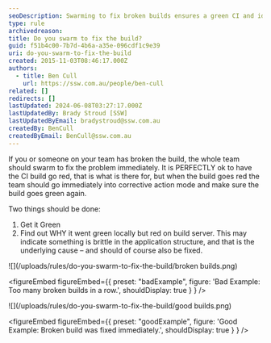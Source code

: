 ```yaml
---
seoDescription: Swarming to fix broken builds ensures a green CI and identifies brittle application structures.
type: rule
archivedreason:
title: Do you swarm to fix the build?
guid: f51b4c00-7b7d-4b6a-a35e-096cdf1c9e39
uri: do-you-swarm-to-fix-the-build
created: 2015-11-03T08:46:17.000Z
authors:
  - title: Ben Cull
    url: https://ssw.com.au/people/ben-cull
related: []
redirects: []
lastUpdated: 2024-06-08T03:27:17.000Z
lastUpdatedBy: Brady Stroud [SSW]
lastUpdatedByEmail: bradystroud@ssw.com.au
createdBy: BenCull
createdByEmail: BenCull@ssw.com.au
---
```


If you or someone on your team has broken the build, the whole team should swarm to fix the problem immediately.
It is PERFECTLY ok to have the CI build go red, that is what is there for, but when the build goes red the team should go immediately into corrective action mode and make sure the build goes green again.

Two things should be done:

1. Get it Green
2. Find out WHY it went green locally but red on build server. This may indicate something is brittle in the application structure, and that is the underlying cause – and should of course also be fixed.

![](/uploads/rules/do-you-swarm-to-fix-the-build/broken builds.png)

<figureEmbed figureEmbed={{
  preset: "badExample",
  figure: 'Bad Example: Too many broken builds in a row.',
  shouldDisplay: true
} } />


![](/uploads/rules/do-you-swarm-to-fix-the-build/good builds.png)

<figureEmbed figureEmbed={{
  preset: "goodExample",
  figure: 'Good Example: Broken build was fixed immediately.',
  shouldDisplay: true
} } />
